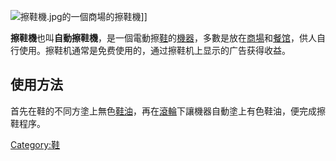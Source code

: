 [[File:擦鞋機.jpg|right]]的一個商場的擦鞋機]]

'''擦鞋機'''也叫'''自動擦鞋機'''，是一個電動擦[[鞋|鞋]]的[[機器|機器]]，多數是放在[[商場|商場]]和[[餐馆|餐馆]]，供人自行使用。擦鞋机通常是免费使用的，通过擦鞋机上显示的广告获得收益。

==使用方法==
首先在鞋的不同方塗上無色[[鞋油|鞋油]]，再在[[滾輪|滾輪]]下讓機器自動塗上有色鞋油，便完成擦鞋程序。

[[Category:鞋|Category:鞋]]